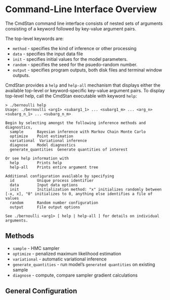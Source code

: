 # Command-Line Interface Overview

The CmdStan command line interface consists of nested sets of arguments consisting of
a keyword followed by key-value argument pairs.

The top-level keywords are:

- `method` - specifies the kind of inference or other processing
- `data` - specifies the input data file
- `init` - specifies initial values for the model parameters.
- `random` - specifies the seed for the psuedo-random number.
- `output` - specifies program outputs, both disk files and terminal window outputs.

CmdStan provides a `help` and `help-all` mechanism that displays either the
available top-level or keyword-specific key-value argument pairs.
To display top-level help, call the CmdStan executable with keyword `help`:
```
> ./bernoulli help
Usage: ./bernoulli <arg1> <subarg1_1> ... <subarg1_m> ... <arg_n> <subarg_n_1> ... <subarg_n_m>

Begin by selecting amongst the following inference methods and diagnostics,
  sample      Bayesian inference with Markov Chain Monte Carlo
  optimize    Point estimation
  variational  Variational inference
  diagnose    Model diagnostics
  generate_quantities  Generate quantities of interest

Or see help information with
  help        Prints help
  help-all    Prints entire argument tree

Additional configuration available by specifying
  id          Unique process identifier
  data        Input data options
  init        Initialization method: "x" initializes randomly between [-x, x], "0" initializes to 0, anything else identifies a file of values
  random      Random number configuration
  output      File output options

See ./bernoulli <arg1> [ help | help-all ] for details on individual arguments.
```

## Methods

  + `sample` - HMC sampler
  + `optimize` - penalized maximum likelihood estimation
  + `variational` - automatic variational inference 
  + `generate_quantities` - run model's `generated quantities` on existing sample
  + `diagnose` - compute, compare sampler gradient calculations

## General Configuration